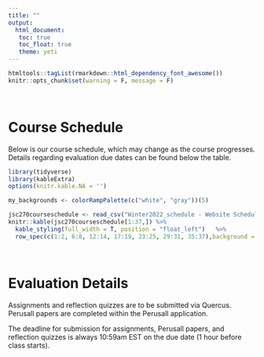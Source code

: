 ```yaml
---
title: ""
output: 
  html_document:
   toc: true
   toc_float: true
   theme: yeti
---
```


```r
htmltools::tagList(rmarkdown::html_dependency_font_awesome())
knitr::opts_chunk$set(warning = F, message = F)
```
<br>

# <span class="glyphicon glyphicon-calendar" aria-hidden="false"></span> Course Schedule
Below is our course schedule, which may change as the course progresses.  Details regarding evaluation due dates can be found below the table.

```r
library(tidyverse)
library(kableExtra)
options(knitr.kable.NA = '')

my_backgrounds <- colorRampPalette(c("white", "gray"))(5)

jsc270courseschedule <- read_csv("Winter2022_schedule - Website Schedule.csv")
knitr::kable(jsc270courseschedule[1:37,]) %>%  
  kable_styling(full_width = T, position = "float_left")   %>%   
  row_spec(c(1:2, 6:8, 12:14, 17:19, 23:25, 29:31, 35:37),background = my_backgrounds[2]) 
```

<br>

# <span class="glyphicon glyphicon-calendar" aria-hidden="true"></span> Evaluation Details

Assignments and reflection quizzes are to be submitted via Quercus.  Perusall papers are completed within the Perusall application.

The deadline for submission for assignments, Perusall papers, and reflection quizzes is always 10:59am EST on the due date (1 hour before class starts).

<!-- # ```{r, echo=FALSE} -->
<!-- # library(tidyverse) -->
<!-- # library(kableExtra) -->
<!-- # options(knitr.kable.NA = '') -->
<!-- #  -->
<!-- # my_backgrounds <- colorRampPalette(c("white", "gray"))(5) -->
<!-- # k = 6  -->
<!-- # row_nums <-c(rbind(1+4*(0:k), 2+4*(0:k))) -->
<!-- #  -->
<!-- # jsc270courseassschedule <- read_csv("Winter2022_assignment_schedule.csv") -->
<!-- # knitr::kable(jsc270courseassschedule[1:26,])  %>%  -->
<!-- #    kable_styling(full_width = T, position = "float_left")   %>%  -->
<!-- #   row_spec(row_nums,background = my_backgrounds[2])  -->
<!-- # ``` -->

<!-- <br> -->
